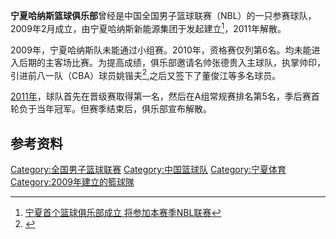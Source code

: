 '''宁夏哈纳斯篮球俱乐部'''曾经是中国全国男子篮球联赛（NBL）的一只参赛球队，2009年2月成立，由宁夏哈纳斯新能源集团于发起建立<ref>[http://sports.163.com/09/0410/23/56IU0D1400052UUC.html 宁夏首个篮球俱乐部成立 将参加本赛季NBL联赛]{{Dead link|date=2019年12月 |bot=InternetArchiveBot |fix-attempted=yes }}</ref>，2011年解散。

2009年，宁夏哈纳斯队未能通过小组赛。2010年，资格赛仅列第6名。均未能进入后期的主客场比赛。为提高成绩，俱乐部邀请名帅张德贵入主球队，执掌帅印，引进前八一队（CBA）球员姚锴夫<ref>{{Cite web |url=http://sports.sina.com.cn/cba/2010-10-31/11275280500.shtml |title=姚锴夫加盟NBL宁夏哈纳斯 期待为西北篮球做贡献 |accessdate=2013-06-15 |archive-date=2012-06-27 |archive-url=https://web.archive.org/web/20120627150601/http://sports.sina.com.cn/cba/2010-10-31/11275280500.shtml |dead-url=no }}</ref>,之后又签下了董俊江等多名球员。

[[2011年NBL联赛|2011年]]，球队首先在晋级赛取得第一名，然后在A组常规赛排名第5名，季后赛首轮负于当年冠军{{NBL team|江苏同曦}}。但赛季结束后，俱乐部宣布解散。
==参考资料==
<references/>

{{全国男子篮球联赛}}
[[Category:全国男子篮球联赛|Category:全国男子篮球联赛]]
[[Category:中国篮球队|Category:中国篮球队]]
[[Category:宁夏体育|Category:宁夏体育]]
[[Category:2009年建立的籃球隊|Category:2009年建立的籃球隊]]